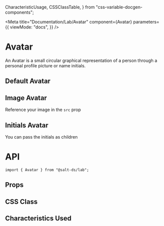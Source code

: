   CharacteristicUsage,
  CSSClassTable,
} from "css-variable-docgen-components";

<Meta
  title="Documentation/Lab/Avatar"
  component={Avatar}
  parameters={{
    viewMode: "docs",
  }}
/>

# Avatar

An Avatar is a small circular graphical representation of a person through a personal profile picture or name initials.

## Default Avatar

<Canvas>
  <Story id="lab-avatar--default" />
</Canvas>

## Image Avatar

Reference your image in the `src` prop

<Canvas>
  <Story id="lab-avatar--image" />
</Canvas>

## Initials Avatar

You can pass the initials as children

<Canvas>
  <Story id="lab-avatar--initials" />
</Canvas>

# API

```
import { Avatar } from "@salt-ds/lab";
```

## Props

<ArgsTable of={Avatar} />

## CSS Class

<CSSClassTable of={Avatar} />

## Characteristics Used

<CharacteristicUsage of={Avatar} />
